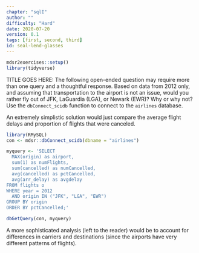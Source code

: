 ```yaml
---
chapter: "sqlI"
author: ""
difficulty: "Hard"
date: 2020-07-20 
version: 0.1
tags: [first, second, third]
id: seal-lend-glasses
---
```


```r
mdsr2exercises::setup()
library(tidyverse)
```

TITLE GOES HERE: The following open-ended question may require more than one query and a thoughtful response.
Based on data from 2012 only, and assuming that transportation to the airport is not an issue, would you rather fly out of JFK, LaGuardia (LGA), or Newark (EWR)? Why or why not? 
Use the `dbConnect_scidb` function to connect to the `airlines` database.

<!--begin-answer-->
An extremely simplistic solution would just compare the average flight delays and proportion of flights that were canceled.
```r
library(RMySQL)
con <- mdsr::dbConnect_scidb(dbname = "airlines")

myquery <- 'SELECT 
  MAX(origin) as airport,
  sum(1) as numFlights, 
  sum(cancelled) as numCancelled,
  avg(cancelled) as pctCancelled,
  avg(arr_delay) as avgdelay
FROM flights o
WHERE year = 2012 
  AND origin IN ("JFK", "LGA", "EWR")
GROUP BY origin
ORDER BY pctCancelled;'

dbGetQuery(con, myquery)
```

A more sophisticated analysis (left to the reader) would be to account for differences in carriers and destinations (since the airports have very different patterns of flights).  

<!--end-answer-->



